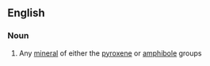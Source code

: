 ==English==

===Noun===
{{en-noun}}

#{{mineralogy}} Any [[mineral]] of either the [[pyroxene]] or [[amphibole]] groups